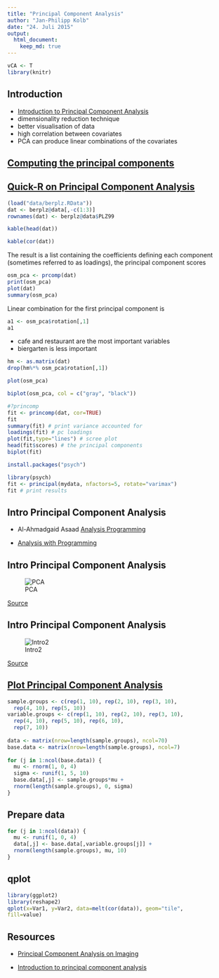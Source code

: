 ```yaml
---
title: "Principal Component Analysis"
author: "Jan-Philipp Kolb"
date: "24. Juli 2015"
output:
  html_document:
    keep_md: true
---
```



```r
vCA <- T
library(knitr)
```

## Introduction

- [Introduction to Principal Component Analysis](https://tgmstat.wordpress.com/2013/11/21/introduction-to-principal-component-analysis-pca/)
- dimensionality reduction technique
- better visualisation of data
- high correlation between covariates
- PCA can produce linear combinations of the covariates

## [Computing the principal components](https://www.r-bloggers.com/computing-and-visualizing-pca-in-r/)


## [Quick-R on Principal Component Analysis](http://www.statmethods.net/advstats/factor.html)

```r
(load("data/berplz.RData"))
dat <- berplz@data[,-c(1:3)]
rownames(dat) <- berplz@data$PLZ99
```


```r
kable(head(dat))
```

```r
kable(cor(dat))
```

The result is a list containing the coefficients defining each component (sometimes referred to as
loadings), the principal component scores

```r
osm_pca <- prcomp(dat)
print(osm_pca)
plot(dat)
summary(osm_pca)
```

Linear combination for the first principal component is

```r
a1 <- osm_pca$rotation[,1]
a1
```

- cafe and restaurant are the most important variables
- biergarten is less important


```r
hm <- as.matrix(dat)
drop(hm%*% osm_pca$rotation[,1])
```

```r
plot(osm_pca)
```


```r
biplot(osm_pca, col = c("gray", "black"))
```


```r
#?princomp
fit <- princomp(dat, cor=TRUE)
fit
summary(fit) # print variance accounted for
loadings(fit) # pc loadings
plot(fit,type="lines") # scree plot
head(fit$scores) # the principal components
biplot(fit) 
```

```r
install.packages("psych")
```


```r
library(psych)
fit <- principal(mydata, nfactors=5, rotate="varimax")
fit # print results 
```



## Intro Principal Component Analysis

- Al-Ahmadgaid Asaad [Analysis Programming](http://alstatr.blogspot.de/2014/12/principal-component-analysis-on-imaging.html)

- [Analysis with Programming](http://alstatr.blogspot.de/)


## Intro Principal Component Analysis

![PCA](figure/PCAvisu.png)

[Source](https://1.bp.blogspot.com/-oIhTE11jN2M/VJal1FsTndI/AAAAAAAACCU/BQOhihmxKbg/s1600/Screen+Shot+2014-12-21+at+6.49.01+PM.png)

## Intro Principal Component Analysis

![Intro2](figure/princompvisu2.png)

[Source](https://1.bp.blogspot.com/-wXHcQqUbIg4/VJuuXbZlUKI/AAAAAAAACGc/ythfr395Z5s/s1600/Screen+Shot+2014-12-25+at+2.25.12+PM.png)

## [Plot Principal Component Analysis](https://martinsbioblogg.wordpress.com/2013/06/26/using-r-two-plots-of-principal-component-analysis/)
```r
sample.groups <- c(rep(1, 10), rep(2, 10), rep(3, 10),
  rep(4, 10), rep(5, 10))
variable.groups <- c(rep(1, 10), rep(2, 10), rep(3, 10),
  rep(4, 10), rep(5, 10), rep(6, 10),
  rep(7, 10))
 
data <- matrix(nrow=length(sample.groups), ncol=70)
base.data <- matrix(nrow=length(sample.groups), ncol=7)
 
for (j in 1:ncol(base.data)) {
  mu <- rnorm(1, 0, 4)
  sigma <- runif(1, 5, 10)
  base.data[,j] <- sample.groups*mu +
  rnorm(length(sample.groups), 0, sigma)
}
```


## Prepare data

```r
for (j in 1:ncol(data)) {
  mu <- runif(1, 0, 4)
  data[,j] <- base.data[,variable.groups[j]] +
  rnorm(length(sample.groups), mu, 10)
}
```


## qplot

```r
library(ggplot2)
library(reshape2)
qplot(x=Var1, y=Var2, data=melt(cor(data)), geom="tile",
fill=value)
```



## Resources

- [Principal Component Analysis on Imaging](http://www.r-bloggers.com/principal-component-analysis-on-imaging/)

- [Introduction to principal component analysis](https://cran.r-project.org/web/packages/HSAUR/vignettes/Ch_principal_components_analysis.pdf)

